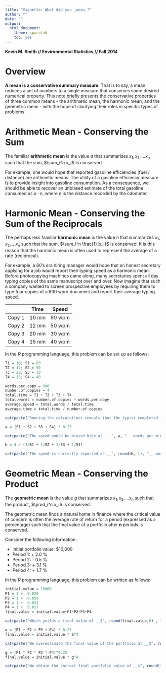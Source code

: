 ```yaml
---
title: "Vignette: What did you _mean_?"
author: ""
date: ""
output:
  html_document:
    theme: spacelab
    toc: yes
---
```

__Kevin M. Smith // Environmental Statistics // Fall 2014__


# Overview
__A mean is a conservative summary measure__. That is to say, a mean reduces a set of numbers to a single measure that conserves some desired numerical property. This note briefly presents the conservative properties of three common means - the arithmetic mean, the harmonic mean, and the geometric mean - with the hope of clarifying their roles in specific types of problems. 

# Arithmetic Mean - Conserving the Sum
The familiar __arithmetic mean__ is the value _a_ that summarizes $x_1, x_2, ... x_n$ such that the sum, $\sum_i^n x_i$ is conserved.

For example, one would hope that reported gasoline efficiencies (fuel / distance) are arithmetic means. The utility of a gasoline efficiency measure is to provide insight into gasoline consumption. As a consequence, we should be able to recover an unbiased estimate of the total gasoline consumed as $a \cdot n$, where n is the distance recorded by the odometer. 

# Harmonic Mean - Conserving the Sum of the Reciprocals
The perhaps less familiar __harmonic mean__ is the value _h_ that summarizes $x_1, x_2, ... x_n$ such that the sum, $\sum_i^n \frac{1}{x_i}$ is conserved. It is this reason that the harmonic mean is often used to represent the average of a rate (reciprocal). 

For example, a 60's era hiring manager would hope that an honest secretary applying for a job would report their typing speed as a harmonic mean. Before photocopying machines came along, many secretaries spent all day typing copies of the same manuscript over and over. Now imagine that such a company wanted to screen prospective employees by requiring them to type four copies of a 600 word document and report their average typing speed.

|        | Time   | Speed  |
|--------|--------|--------|
| Copy 1 | 10 min | 60 wpm |
| Copy 2 | 12 min | 50 wpm |
| Copy 3 | 20 min | 30 wpm |
| Copy 4 | 15 min | 40 wpm |

In the _R_ programming language, this problem can be set up as follows:
```r
T1 = 10; S1 = 60 
T2 = 12; S2 = 50 
T3 = 20; S3 = 30 
T4 = 15; S4 = 40

words.per.copy = 600
number.of.copies = 4
total.time = T1 + T2 + T3 + T4
total.words = number.of.copies * words.per.copy
average.speed = total.words / total.time
average.time = total.time / number.of.copies
```

```r
cat(paste("Running the calculations reveals that the typist completed __", total.words, "__ total words in __", total.time, "__ minutes, for an average typing speed of __", round(average.speed, 1), " __ words per minute. If the secretary reported the results of the test as an arithmetic mean:", sep = "")) 
```

```r
a = (S1 + S2 + S3 + S4) * 0.25
```

```r
cat(paste("The speed would be biased high at  __", a, "__ words per minute, suggesting the average time spent per copy was only __", round(words.per.copy / a,2) , "__ minutes instead of the true value of __", average.time, "__ minutes per copy. However, calculating the average speed as the harmonic mean:", sep="")) 
```

```r
h = 4 / (1/S1 + 1/S2 + 1/S3 + 1/S4) 
```

```r
cat(paste("The speed is correctly reported as __", round(h, 1), "__ words per minute, which conserves the total typing time of __", round(words.per.copy / h * number.of.copies, 2) , "__ minutes, or __", words.per.copy/h, "__ minutes per copy. A small difference in this instance, but as they say, time is money - a sentiment that follows us to the geometric mean. ", sep="")) 
```

# Geometric Mean - Conserving the Product
The __geometric mean__ is the value _g_ that summarizes $x_1, x_2, ... x_n$ such that the product, $\prod_i^n x_i$ is conserved.

The geometric mean finds a natural home in finance where the critical value of concern is often the average rate of return for a period (expressed as a percentage) such that the final value of a portfolio after __n__ periods is conserved. 

Consider the following information:

 * Initial portfolio value: $10,000 
 * Period 1: + 2.0 % 
 * Period 2: - 0.5 % 
 * Period 3: + 3.1 % 
 * Period 4: + 1.7 % 

In the _R_ programming language, this problem can be written as follows:
```r
initial.value = 10000
P1 = 1 +  0.020
P2 = 1 + -0.050
P3 = 1 +  0.031
P4 = 1 +  0.017
final.value = initial.value*P1*P2*P3*P4
```

```r
cat(paste("Which yeilds a final value of __$", round(final.value,0) , "__. If we use an arithmetic mean to capture the average __rate of return__:", sep = ""))
```

```r
a = (P1 + P2 + P3 + P4) * 0.25
final.value = initial.value * a^4
```

```r
cat(paste("We overestimate the final value of the portfolio at __$", round(final.value,0), "__. However, if we use a geometric mean:", sep = ""))
```

```r
g = (P1 * P2 * P3 * P4)^0.25
final.value = initial.value * g^4
```

```r
cat(paste("We obtain the correct final portfolio value of __$", round(final.value,0), "__.", sep = ""))
```

